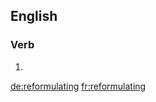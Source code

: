 ==English==

===Verb===
{{head|en|present participle}}

# {{present participle of|reformulate|lang=en}}

[[de:reformulating]]
[[fr:reformulating]]